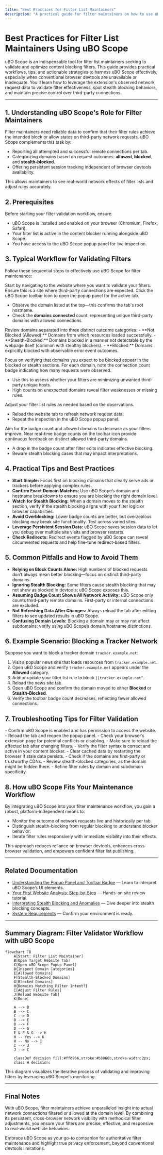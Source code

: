 ```yaml
---
title: "Best Practices for Filter List Maintainers"
description: "A practical guide for filter maintainers on how to use uBO Scope to validate filter effectiveness, especially on platforms where browser dev tools may be unavailable. Covers setup, typical workflows, and tips for using observed network request data."
---
```


# Best Practices for Filter List Maintainers Using uBO Scope

uBO Scope is an indispensable tool for filter list maintainers seeking to validate and optimize content blocking filters. This guide provides practical workflows, tips, and actionable strategies to harness uBO Scope effectively, especially when conventional browser devtools are unavailable or inadequate. You'll learn how to leverage the extension's observed network request data to validate filter effectiveness, spot stealth blocking behaviors, and maintain precise control over third-party connections.

---

## 1. Understanding uBO Scope's Role for Filter Maintainers

Filter maintainers need reliable data to confirm that their filter rules achieve the intended block or allow states on third-party network requests. uBO Scope complements this task by:

- Reporting all attempted and successful remote connections per tab.
- Categorizing domains based on request outcomes: **allowed**, **blocked**, and **stealth-blocked**.
- Offering persistent session tracking independent of browser devtools availability.

This allows maintainers to see real-world network effects of filter lists and adjust rules accurately.


## 2. Prerequisites

Before starting your filter validation workflow, ensure:

- uBO Scope is installed and enabled on your browser (Chromium, Firefox, Safari).
- Your filter list is active in the content blocker running alongside uBO Scope.
- You have access to the uBO Scope popup panel for live inspection.


## 3. Typical Workflow for Validating Filters

Follow these sequential steps to effectively use uBO Scope for filter maintenance:

<Steps>
<Step title="Open the Target Website in a New Tab">
Start by navigating to the website where you want to validate your filters. Ensure this is a site where third-party connections are expected.
</Step>
<Step title="Open uBO Scope Popup Panel">
Click the uBO Scope toolbar icon to open the popup panel for the active tab.

- Observe the domain listed at the top—this confirms the tab's root hostname.
- Check the **domains connected** count, representing unique third-party domains with allowed connections.
</Step>
<Step title="Interpret Domain Categories">
Review domains separated into three distinct outcome categories:
- **Not Blocked (Allowed):** Domains from which resources loaded successfully.
- **Stealth-Blocked:** Domains blocked in a manner not detectable by the webpage itself (common with stealthy blockers).
- **Blocked:** Domains explicitly blocked with observable error event outcomes.

Focus on verifying that domains you expect to be blocked appear in the blocked or stealth sections.
</Step>
<Step title="Analyze Domain Counts and Request Frequencies">
For each domain, note the connection count badge indicating how many requests were observed.

- Use this to assess whether your filters are minimizing unwanted third-party unique hosts.
- High counts on unexpected domains reveal filter weaknesses or missing rules.
</Step>
<Step title="Iterate Filter Adjustments and Reload">
Adjust your filter list rules as needed based on the observations.

- Reload the website tab to refresh network request data.
- Repeat the inspection in the uBO Scope popup panel.

Aim for the badge count and allowed domains to decrease as your filters improve.
</Step>
<Step title="Use Badge Count as Immediate Feedback">
Near real-time badge counts on the toolbar icon provide continuous feedback on distinct allowed third-party domains.

- A drop in the badge count after filter edits indicates effective blocking.
- Beware stealth blocking cases that may impact interpretations.
</Step>
</Steps>


## 4. Practical Tips and Best Practices

- **Start Simple:** Focus first on blocking domains that clearly serve ads or trackers before applying complex rules.
- **Confirm Exact Domain Matches:** Use uBO Scope’s domain and hostname breakdowns to ensure you are blocking the right domain level.
- **Watch for Stealth Blocking:** When a domain moves to the stealth section, verify if the stealth blocking aligns with your filter logic or browser capabilities.
- **Avoid Overblocking:** Lower badge counts are better, but overzealous blocking may break site functionality. Test across varied sites.
- **Leverage Persistent Session Data:** uBO Scope saves session data to let you debug over multiple site visits and browser restarts.
- **Check Redirects:** Redirect events flagged by uBO Scope can reveal circumvented requests and help fine-tune redirect-based filters.


## 5. Common Pitfalls and How to Avoid Them

- **Relying on Block Counts Alone:** High numbers of blocked requests don’t always mean better blocking—focus on distinct third-party domains.
- **Ignoring Stealth Blocking:** Some filters cause stealth blocking that may not show as blocked in devtools; uBO Scope exposes this.
- **Assuming Badge Count Shows All Network Activity:** uBO Scope only counts third-party remote domains. First-party or internal connections are excluded.
- **Not Refreshing Data After Changes:** Always reload the tab after editing filters to see updated results in uBO Scope.
- **Confusing Domain Levels:** Blocking a domain may or may not affect subdomains; verify using uBO Scope’s domain/hostname distinctions.


## 6. Example Scenario: Blocking a Tracker Network

Suppose you want to block a tracker domain `tracker.example.net`:

1. Visit a popular news site that loads resources from `tracker.example.net`.
2. Open uBO Scope and verify `tracker.example.net` appears under the **Allowed** category.
3. Add or update your filter list rule to block `||tracker.example.net^`.
4. Reload the news site tab.
5. Open uBO Scope and confirm the domain moved to either **Blocked** or **Stealth-Blocked**.
6. Verify the toolbar badge count decreases, reflecting fewer allowed connections.


## 7. Troubleshooting Tips for Filter Validation

<AccordionGroup title="Troubleshooting Common Issues">  
<Accordion title="No Data Showing in Popup Panel">  
- Confirm uBO Scope is enabled and has permission to access the website.
- Reload the tab and reopen the popup panel.
- Check your browser’s extension page for potential conflicts or disabling.
</Accordion>

<Accordion title="Badge Count Not Changing After Filter Updates">  
- Make sure to reload the affected tab after changing filters.
- Verify the filter syntax is correct and active in your content blocker.
- Clear cached data by restarting the browser if stale data persists.
</Accordion>

<Accordion title="Unexpected Domains in Allowed List">  
- Check if the domains are first-party or trustworthy CDNs.
- Review stealth-blocked categories, as the domain might be hidden there.
- Refine filter rules by domain and subdomain specificity.
</Accordion>
</AccordionGroup>


## 8. How uBO Scope Fits Your Maintenance Workflow

By integrating uBO Scope into your filter maintenance workflow, you gain a robust, platform-independent means to:

- Monitor the outcome of network requests live and historically per tab.
- Distinguish stealth-blocking from regular blocking to understand blocker behavior.
- Iterate filter rules responsively with immediate visibility into their effects.

This approach reduces reliance on browser devtools, enhances cross-browser validation, and empowers confident filter list publishing.

---

## Related Documentation

- [Understanding the Popup Panel and Toolbar Badge](/guides/getting-started-essentials/understanding-popup-and-badge) — Learn to interpret uBO Scope’s UI elements.
- [Your First Website Analysis: Step-by-Step](/guides/getting-started-essentials/first-analysis-walkthrough) — Hands-on site review tutorial.
- [Interpreting Stealth Blocking and Anomalies](/guides/practical-usage-patterns/interpret-stealth-blocks) — Dive deeper into stealth blocking concepts.
- [System Requirements](/getting-started/prerequisites-installation/system-requirements) — Confirm your environment is ready.

---

## Summary Diagram: Filter Validator Workflow with uBO Scope

```mermaid
flowchart TD
    A[Start: Filter List Maintainer]
    B[Open Target Website Tab]
    C[Open uBO Scope Popup Panel]
    D{Inspect Domain Categories}
    E[Allowed Domains]
    F[Stealth-Blocked Domains]
    G[Blocked Domains]
    H{Domains Matching Filter Intent?}
    I[Adjust Filter Rules]
    J[Reload Website Tab]
    K[Done]

    A --> B
    B --> C
    C --> D
    D --> E
    D --> F
    D --> G
    E & F & G --> H
    H -- Yes --> K
    H -- No --> I
    I --> J
    J --> C

    classDef decision fill:#ffd966,stroke:#b8860b,stroke-width:2px;
    class H decision;
```

This diagram visualizes the iterative process of validating and improving filters by leveraging uBO Scope's monitoring.

---

## Final Notes

With uBO Scope, filter maintainers achieve unparalleled insight into actual network connections filtered or allowed at the domain level. By combining its persistent, cross-browser network visibility with methodical filter adjustments, you ensure your filters are precise, effective, and responsive to real-world website behaviors.

Embrace uBO Scope as your go-to companion for authoritative filter maintenance and highlight true privacy enforcement, beyond conventional devtools limitations.
